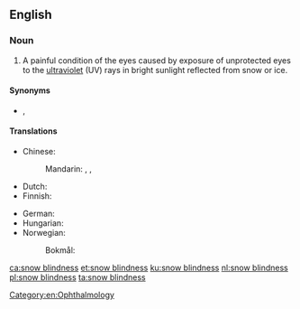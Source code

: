 {{also|snowblindness}}
==English==
{{wikipedia}}

===Noun===
{{en-noun|-}}

# A painful condition of the eyes caused by exposure of unprotected eyes to the [[ultraviolet]] (UV) rays in bright sunlight reflected from snow or ice.

====Synonyms====
* {{l|en|photokeratitis}}, {{l|en|niphablepsia}}

====Translations====
{{trans-top|condition of the eyes caused by exposure to UV rays}}
* Chinese:
*: Mandarin: {{t+|cmn|雪盲|tr=xuěmáng|sc=Hani}}, {{t|cmn|雪盲癥|sc=Hani}}, {{t|cmn|雪盲症|tr=xuěmángzhèng|sc=Hani}}
* Dutch: {{t+|nl|sneeuwblindheid|f}}
* Finnish: {{t+|fi|lumisokeus}}
{{trans-mid}}
* German: {{t+|de|Schneeblindheit|f}}
* Hungarian: {{t|hu|hóvakság}}
* Norwegian:
*: Bokmål: {{t|nb|snøblindhet|m|f}}
{{trans-bottom}}

[[Category:en:Ophthalmology]]

[[ca:snow blindness]]
[[et:snow blindness]]
[[ku:snow blindness]]
[[nl:snow blindness]]
[[pl:snow blindness]]
[[ta:snow blindness]]